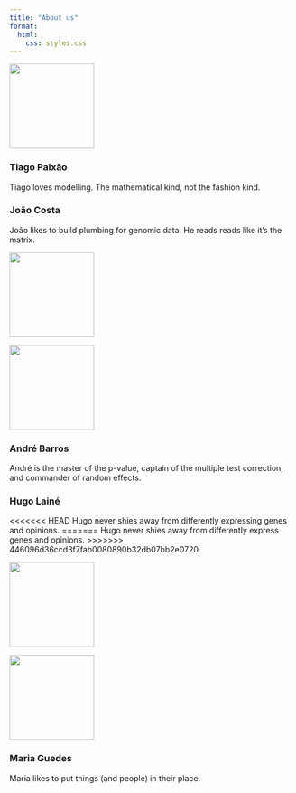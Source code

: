 ```yaml
---
title: "About us"
format:
  html:
    css: styles.css
---
```


:::{.grid}

<!-- Tiago -->
::: {.g-col-4}
![](assets/images/tiagopaixao_small.jpg){.author-image width=150px}
:::
::: {.g-col-8}
### Tiago Paixão
Tiago loves modelling. The mathematical kind, not the fashion kind.
:::

<!-- joao -->
::: {.g-col-8}
### João Costa
João likes to build plumbing for genomic data. He reads reads like it's the matrix.
:::
::: {.g-col-4}
![](assets/images/joaocosta_small.jpg){.author-image width=150px}
:::

<!-- andre -->
::: {.g-col-4}
![](assets/images/andrebarros_small.jpg){.author-image width=150px}
:::
::: {.g-col-8}
### André Barros
André is the master of the p-value, captain of the multiple test correction, and commander of random effects.
<!-- lives and breathes statistics, R and good old-fashioned internet memes. -->
:::

<!-- hugo -->
::: {.g-col-8}
### Hugo Lainé
<<<<<<< HEAD
Hugo never shies away from differently expressing genes and opinions.
=======
Hugo never shies away from differently express genes and opinions.
>>>>>>> 446096d36ccd3f7fab0080890b32db07bb2e0720
:::
::: {.g-col-4}
![](assets/images/hugolaine_small.jpg){.author-image width=150px}
:::

<!-- maria -->
::: {.g-col-4}
![](assets/images/mariaguedes_small.jpg){.author-image width=150px}
:::
::: {.g-col-8}
### Maria Guedes
Maria likes to put things (and people) in their place.
:::

:::